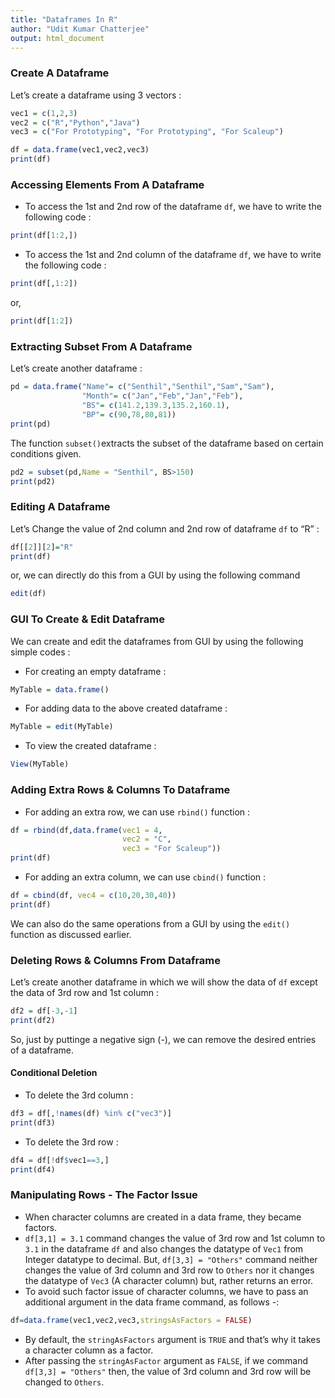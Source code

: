 ```yaml
---
title: "Dataframes In R"
author: "Udit Kumar Chatterjee"
output: html_document
---
```


### Create A Dataframe

Let's create a dataframe using 3 vectors :
```r
vec1 = c(1,2,3)
vec2 = c("R","Python","Java")
vec3 = c("For Prototyping", "For Prototyping", "For Scaleup")

df = data.frame(vec1,vec2,vec3)
print(df)
```

### Accessing Elements From A Dataframe

- To access the 1st and 2nd row of the dataframe `df`, we have to write the following code :

```r
print(df[1:2,])
```

- To access the 1st and 2nd column of the dataframe `df`, we have to write the following code :

```r
print(df[,1:2])
```
or,
```r
print(df[1:2])
```
### Extracting Subset From A Dataframe

Let's create another dataframe :

```r
pd = data.frame("Name"= c("Senthil","Senthil","Sam","Sam"),
                "Month"= c("Jan","Feb","Jan","Feb"),
                "BS"= c(141.2,139.3,135.2,160.1),
                "BP"= c(90,78,80,81))
print(pd)
```

The function `subset()`extracts the subset of the dataframe based on certain conditions given.

```r
pd2 = subset(pd,Name = "Senthil", BS>150)
print(pd2)
```

### Editing A Dataframe


Let's Change the value of 2nd column and 2nd row of dataframe `df` to "R" :

```r
df[[2]][2]="R"
print(df)
```
or, we can directly do this from a GUI by using the following command
```r
edit(df)
```

### GUI To Create & Edit Dataframe

We can create and edit the dataframes from GUI by using the following simple codes :

- For creating an empty dataframe :

```r
MyTable = data.frame()
```
- For adding data to the above created dataframe :

```r
MyTable = edit(MyTable)
```
- To view the created dataframe :
```r
View(MyTable)
```

### Adding Extra Rows & Columns To Dataframe

- For adding an extra row, we can use `rbind()` function :

```r
df = rbind(df,data.frame(vec1 = 4,
                         vec2 = "C",
                         vec3 = "For Scaleup"))
print(df)
```
- For adding an extra column, we can use `cbind()` function :

```r
df = cbind(df, vec4 = c(10,20,30,40))
print(df)
```

We can also do the same operations from a GUI by using the `edit()` function as discussed earlier.

### Deleting Rows & Columns From Dataframe

Let's create another dataframe in which we will show the data of `df` except the data of 3rd row and 1st column :

```r
df2 = df[-3,-1]
print(df2)
```

So, just by puttinge a negative sign (-), we can remove the desired entries of a dataframe.

#### Conditional Deletion

- To delete the 3rd column :

```r
df3 = df[,!names(df) %in% c("vec3")]
print(df3)
```

- To delete the 3rd row :

```r
df4 = df[!df$vec1==3,]
print(df4)
```

### Manipulating Rows - The Factor Issue

- When character columns are created in a data frame, they became factors.
- `df[3,1] = 3.1` command changes the value of 3rd row and 1st column to `3.1` in the dataframe `df` and also changes the datatype of `Vec1` from Integer datatype to decimal. But, `df[3,3] = "Others"` command neither changes the value of  3rd column and 3rd row to `Others` nor it changes the datatype of `Vec3` (A character column) but, rather returns an error.
- To avoid such factor issue of character columns, we have to pass an additional argument in the data frame command, as follows -:

```r
df=data.frame(vec1,vec2,vec3,stringsAsFactors = FALSE)
```
- By default, the `stringAsFactors` argument is `TRUE` and that's why it takes a character column as a factor.
- After passing the `stringAsFactor` argument as `FALSE`, if we command  `df[3,3] = "Others"` then, the value of 3rd column and 3rd row will be changed to `Others`.











